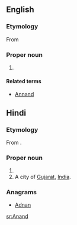 ==English==

===Etymology===
From {{etyl|non|sv}} {{term|annan|lang=non}}

===Proper noun===
{{en-proper noun}}

# {{surname|[[Scottish]]}} 

====Related terms====
* [[Annand]]

{{wikipedia}}
==Hindi==

===Etymology===
From {{etyl|sa|en}} {{term|आनन्द|}}.

===Proper noun===
{{en-proper noun}}
# {{surname}} 
# A city of [[Gujarat]], [[India]].

===Anagrams===
* [[Adnan#English|Adnan]]

[[sr:Anand]]